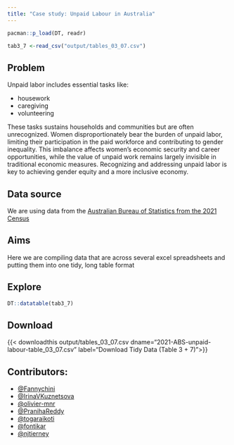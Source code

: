 ```yaml
---
title: "Case study: Unpaid Labour in Australia"
---
```


```r
pacman::p_load(DT, readr)

tab3_7 <-read_csv("output/tables_03_07.csv")
```


## Problem

Unpaid labor includes essential tasks like:

- housework
- caregiving
- volunteering

These tasks sustains households and communities but are often unrecognized. Women disproportionately bear the burden of unpaid labor, limiting their participation in the paid workforce and contributing to gender inequality. This imbalance affects women's economic security and career opportunities, while the value of unpaid work remains largely invisible in traditional economic measures. Recognizing and addressing unpaid labor is key to achieving gender equity and a more inclusive economy.

## Data source

We are using data from the [Australian Bureau of Statistics from the 2021 Census](https://www.abs.gov.au/census/guide-census-data/census-dictionary/2021/variables-topic/unpaid-work-and-care/unpaid-domestic-work-number-hours-domp)

## Aims

Here we are compiling data that are across several excel spreadsheets and putting them into one tidy, long table format

## Explore 

```r
DT::datatable(tab3_7)
```

## Download

{{< downloadthis output/tables_03_07.csv dname="2021-ABS-unpaid-labour-table_03_07.csv" label="Download Tidy Data (Table 3 + 7)">}}


## Contributors: 

- [@Fannychini](https://github.com/Fannychini)
- [@IrinaVKuznetsova](https://github.com/IrinaVKuznetsova)
- [@olivier-mnr](https://github.com/olivier-mnr)
- [@PranihaReddy](https://github.com/PranihaReddy)
- [@togaraikoti](https://github.com/togaraikoti)
- [@fontikar](https://github.com/fontikar)
- [@njtierney](https://github.com/njtierney/)

